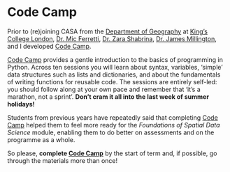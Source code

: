 # Code Camp

Prior to (re)joining CASA from the [Department of Geography](https://www.kcl.ac.uk/geography) at [King's College London](htts://www.kcl.ac.uk/), [Dr. Mic Ferretti](https://mobile.twitter.com/miccferr/), [Dr. Zara Shabrina](https://twitter.com/zarashabrina), [Dr. James Millington](https://twitter.com/jamesmillington), and I developed [Code Camp](https://kingsgeocomputation.org/teaching/code-camp/code-camp-python/).

[Code Camp](https://kingsgeocomputation.org/teaching/code-camp/code-camp-python/) provides a gentle introduction to the basics of programming in Python. Across ten sessions you will learn about syntax, variables, 'simple' data structures such as lists and dictionaries, and about the fundamentals of writing functions for reusable code. The sessions are entirely self-led: you should follow along at your own pace and remember that 'it's a marathon, not a sprint'. **Don't cram it all into the last week of summer holidays!**

Students from previous years have repeatedly said that completing [Code Camp](https://kingsgeocomputation.org/teaching/code-camp/code-camp-python/) helped them to feel more ready for the *Foundations of Spatial Data Science* module, enabling them to do better on assessments and on the programme as a whole.

So please, **complete [Code Camp](https://kingsgeocomputation.org/teaching/code-camp/code-camp-python/)** by the start of term and, if possible, go through the materials more than once!